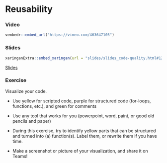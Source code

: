 # Reusability

### Video

```r
vembedr::embed_url("https://vimeo.com/463647105")
```

### Slides

```r
xaringanExtra::embed_xaringan(url = "slides/slides_code-quality.html#12", ratio = "4:3")
```
[Slides](slides/slides_code-quality.html#12)

### Exercise

Visualize your code.

* Use yellow for scripted code, purple for structured code (for-loops, functions, etc.), and green for comments

* Use any tool that works for you (powerpoint, word, paint, or good old pencils and paper)

* During this exercise, try to identify yellow parts that can be structured and turned into (a) function(s). Label them, or rewrite them if you have time.

* Make a screenshot or picture of your visualization, and share it on Teams!